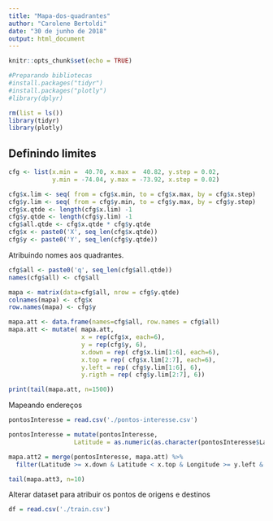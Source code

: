 ```yaml
---
title: "Mapa-dos-quadrantes"
author: "Carolene Bertoldi"
date: "30 de junho de 2018"
output: html_document
---
```


```r
knitr::opts_chunk$set(echo = TRUE)

#Preparando bibliotecas
#install.packages("tidyr")
#install.packages("plotly")
#library(dplyr)

rm(list = ls())
library(tidyr)
library(plotly)
```

## Definindo limites

```r
cfg <- list(x.min =  40.70, x.max =  40.82, y.step = 0.02,
            y.min = -74.04, y.max = -73.92, x.step = 0.02)

cfg$x.lim <- seq( from = cfg$x.min, to = cfg$x.max, by = cfg$x.step)
cfg$y.lim <- seq( from = cfg$y.min, to = cfg$y.max, by = cfg$y.step)
cfg$x.qtde <- length(cfg$x.lim) -1
cfg$y.qtde <- length(cfg$y.lim) -1
cfg$all.qtde <- cfg$x.qtde * cfg$y.qtde
cfg$x <- paste0('X', seq_len(cfg$x.qtde))
cfg$y <- paste0('Y', seq_len(cfg$y.qtde))
```

Atribuindo nomes aos quadrantes.

```r
cfg$all <- paste0('q', seq_len(cfg$all.qtde))
names(cfg$all) <- cfg$all

mapa <- matrix(data=cfg$all, nrow = cfg$y.qtde)
colnames(mapa) <- cfg$x
row.names(mapa) <- cfg$y
```


```r
mapa.att <- data.frame(names=cfg$all, row.names = cfg$all)
mapa.att <- mutate( mapa.att,
                    x = rep(cfg$x, each=6),
                    y = rep(cfg$y, 6),
                    x.down = rep( cfg$x.lim[1:6], each=6),
                    x.top = rep( cfg$x.lim[2:7], each=6),
                    y.left = rep( cfg$y.lim[1:6], 6),
                    y.rigth = rep( cfg$y.lim[2:7], 6))

print(tail(mapa.att, n=1500))
```

Mapeando endereços

```r
pontosInteresse = read.csv('./pontos-interesse.csv')

pontosInteresse = mutate(pontosInteresse,
                  Latitude = as.numeric(as.character(pontosInteresse$Latitude)))

mapa.att2 = merge(pontosInteresse, mapa.att) %>% 
  filter(Latitude >= x.down & Latitude < x.top & Longitude >= y.left & Longitude < y.rigth)

tail(mapa.att3, n=10)
```

Alterar dataset para atribuir os pontos de origens e destinos

```r
df = read.csv('./train.csv')

```

```r
```